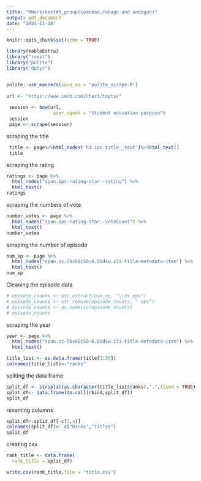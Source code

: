 ```yaml
---
title: "RWorksheet#5_group(Lomibao,rabago and andigan)"
output: pdf_document
date: "2024-11-18"
---
```


```r
knitr::opts_chunk$set(echo = TRUE)
```

```r
library(kableExtra)
library("rvest")
library("polite")
library("dplyr")


polite::use_manners(save_as = 'polite_scrape.R')
  
url <- "https://www.imdb.com/chart/toptv/"
  
 session <- bow(url, 
                 user_agent = "Student education purpose")
 session
 page <- scrape(session)  
```
scraping the title 
```r
 title <- page%>%html_nodes('h3.ipc-title__text')%>%html_text()
 title
```
scraping the rating 
```r
ratings <- page %>% 
  html_nodes("span.ipc-rating-star--rating") %>%
  html_text()
ratings
```
scraping the numbers of vote 
```r
number_votes <- page %>%
  html_nodes("span.ipc-rating-star--voteCount") %>%
  html_text()
number_votes
```
scraping the number of episode 
```r
num_ep <- page %>%
  html_nodes("span.sc-5bc66c50-6.OOdsw.cli-title-metadata-item") %>%
  html_text()
num_ep
```
Cleaning the episode data 
```r
# episode_counts <- str_extract(num_ep, "\\d+ eps")
# episode_counts <- str_remove(episode_counts, " eps")
# episode_counts <- as.numeric(episode_counts)
# episode_counts
```
scraping the year 
```r
year <- page %>%
  html_nodes("span.sc-5bc66c50-6.OOdsw.cli-title-metadata-item") %>%
  html_text()

```

```r
title_list <- as.data.frame(title[1:50])
colnames(title_list)<-"ranks"

```
spliting the data frame 
```r
split_df <- strsplit(as.character(title_list$ranks),".",fixed = TRUE)
split_df<- data.frame(do.call(rbind,split_df))
split_df
```
renaming columns
```r
split_df<-split_df[-c(3,4)]
colnames(split_df)<- c("Ranks","Titles")
split_df
```
creating csv
```r
rank_title <- data.frame(
  rank_title = split_df)

write.csv(rank_title,file = "title.csv")

```


